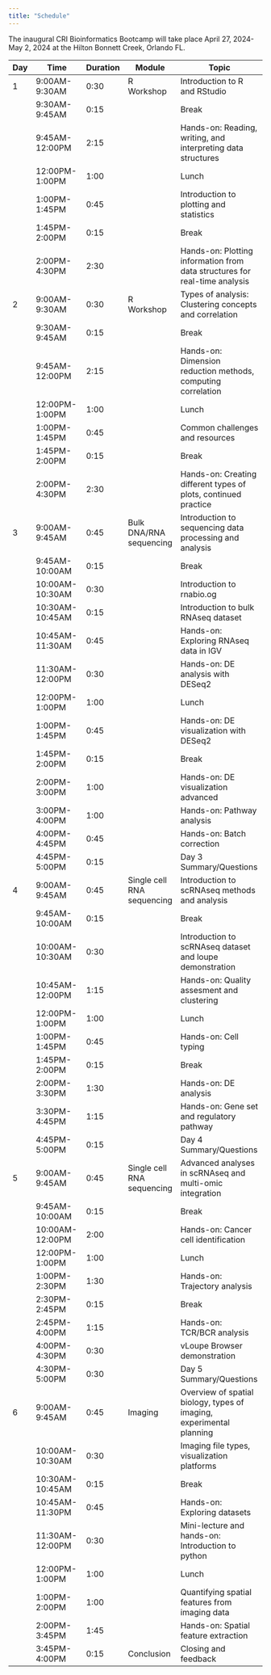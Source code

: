 ```yaml
---
title: "Schedule"
---
```


The inaugural CRI Bioinformatics Bootcamp will take place April 27, 2024-May 2, 2024 at the Hilton Bonnett Creek, Orlando FL.

| Day | Time            | Duration | Module                     | Topic                                                                        |
|-------|----------------|----------|---------------|--------------------------|
| 1   | 9:00AM-9:30AM   | 0:30     | R Workshop                 | Introduction to R and RStudio                                                |
|     | 9:30AM-9:45AM   | 0:15     |                            | Break       								   								   |
|     | 9:45AM-12:00PM  | 2:15     |                            | Hands-on: Reading, writing, and interpreting data structures                 |
|     | 12:00PM-1:00PM  | 1:00     |                            | Lunch                                                                        |
|     | 1:00PM-1:45PM   | 0:45     |                            | Introduction to plotting and statistics                                      |
|     | 1:45PM-2:00PM   | 0:15     |                            | Break                                                                        |
|     | 2:00PM-4:30PM   | 2:30     |                            | Hands-on: Plotting information from data structures for real-time analysis   |
| 2   | 9:00AM-9:30AM   | 0:30     | R Workshop                 | Types of analysis: Clustering concepts and correlation                       |
|     | 9:30AM-9:45AM   | 0:15     |                            | Break                                                                        |
|     | 9:45AM-12:00PM  | 2:15     |                            | Hands-on: Dimension reduction methods, computing correlation                 |
|     | 12:00PM-1:00PM  | 1:00     |                            | Lunch                                                                        |
|     | 1:00PM-1:45PM   | 0:45     |                            | Common challenges and resources                                              |
|     | 1:45PM-2:00PM   | 0:15     |                            | Break       								   								   |
|     | 2:00PM-4:30PM   | 2:30     |                            | Hands-on: Creating different types of plots, continued practice              |
| 3   | 9:00AM-9:45AM   | 0:45     | Bulk DNA/RNA sequencing    | Introduction to sequencing data processing and analysis                      |
|     | 9:45AM-10:00AM  | 0:15     |                            | Break       								   								   |
|     | 10:00AM-10:30AM | 0:30     |                            | Introduction to rnabio.og              									   |
|     | 10:30AM-10:45AM | 0:15     |                            | Introduction to bulk RNAseq dataset          								   |
|     | 10:45AM-11:30AM | 0:45     |                            | Hands-on: Exploring RNAseq data in IGV       								   |
|     | 11:30AM-12:00PM | 0:30     |                            | Hands-on: DE analysis with DESeq2            								   |
|     | 12:00PM-1:00PM  | 1:00     |                            | Lunch                                                                        |
|     | 1:00PM-1:45PM   | 0:45     |                            | Hands-on: DE visualization with DESeq2                                       |
|     | 1:45PM-2:00PM   | 0:15     |                            | Break                                                                        |
|     | 2:00PM-3:00PM   | 1:00     |                            | Hands-on: DE visualization advanced                                          |
|     | 3:00PM-4:00PM   | 1:00     |                            | Hands-on: Pathway analysis                                                   |
|     | 4:00PM-4:45PM   | 0:45     |                            | Hands-on: Batch correction                                                   |
|     | 4:45PM-5:00PM   | 0:15     |                            | Day 3 Summary/Questions                                                      |
| 4   | 9:00AM-9:45AM   | 0:45     | Single cell RNA sequencing | Introduction to scRNAseq methods and analysis                                |
|     | 9:45AM-10:00AM  | 0:15     |                            | Break                                                                        |
|     | 10:00AM-10:30AM | 0:30     |                            | Introduction to scRNAseq dataset and loupe demonstration                     |
|     | 10:45AM-12:00PM | 1:15     |                            | Hands-on: Quality assesment and clustering                                   |
|     | 12:00PM-1:00PM  | 1:00     |                            | Lunch                                                                        |
|     | 1:00PM-1:45PM   | 0:45     |                            | Hands-on: Cell typing                                                        |
|     | 1:45PM-2:00PM   | 0:15     |                            | Break                                                                        |
|     | 2:00PM-3:30PM   | 1:30     |                            | Hands-on: DE analysis                                                        |
|     | 3:30PM-4:45PM   | 1:15     |                            | Hands-on: Gene set and regulatory pathway                                    |
|     | 4:45PM-5:00PM   | 0:15     |                            | Day 4 Summary/Questions                                                      |
| 5   | 9:00AM-9:45AM   | 0:45     | Single cell RNA sequencing | Advanced analyses in scRNAseq and multi-omic integration                     |
|     | 9:45AM-10:00AM  | 0:15     |                            | Break       								   								   |
|     | 10:00AM-12:00PM | 2:00     |                            | Hands-on: Cancer cell identification       								   |
|     | 12:00PM-1:00PM  | 1:00     |                            | Lunch                                                                        |
|     | 1:00PM-2:30PM   | 1:30     |                            | Hands-on: Trajectory analysis                                                |
|     | 2:30PM-2:45PM   | 0:15     |                            | Break                                                                        |
|     | 2:45PM-4:00PM   | 1:15     |                            | Hands-on: TCR/BCR analysis                                                   |
|     | 4:00PM-4:30PM   | 0:30     |                            | vLoupe Browser demonstration                                                 |
|     | 4:30PM-5:00PM   | 0:30     |                            | Day 5 Summary/Questions                                                      |
| 6   | 9:00AM-9:45AM   | 0:45     | Imaging                    | Overview of spatial biology, types of imaging, experimental planning         |
|     | 10:00AM-10:30AM | 0:30     |                            | Imaging file types, visualization platforms                                  |
|     | 10:30AM-10:45AM | 0:15     |                            | Break                                                                        |
|     | 10:45AM-11:30PM | 0:45     |                            | Hands-on: Exploring datasets                                                 |
|     | 11:30AM-12:00PM | 0:30     |                            | Mini-lecture and hands-on: Introduction to python                            |
|     | 12:00PM-1:00PM  | 1:00     |                            | Lunch                                                                        |
|     | 1:00PM-2:00PM   | 1:00     |                            | Quantifying spatial features from imaging data                               |
|     | 2:00PM-3:45PM   | 1:45     |                            | Hands-on: Spatial feature extraction                                         |
|     | 3:45PM-4:00PM   | 0:15     | Conclusion                 | Closing and feedback                                                         |
